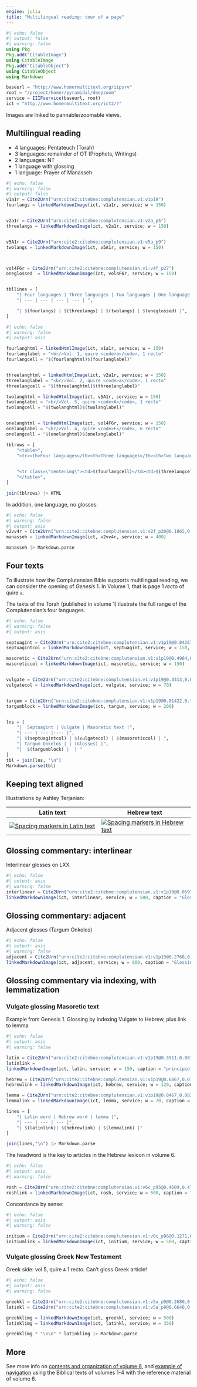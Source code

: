 ```yaml
---
engine: julia
title: "Multilingual reading: tour of a page"
---
```


:::{.callout-caution title="Page in progress"}
:::

```julia
#| echo: false
#| output: false
#| warning: false
using Pkg
Pkg.add("CitableImage")
using CitableImage
Pkg.add("CitableObject")
using CitableObject
using Markdown

baseurl = "http://www.homermultitext.org/iipsrv"
root = "/project/homer/pyramidal/deepzoom"
service = IIIFservice(baseurl, root)
ict = "http://www.homermultitext.org/ict2/?"
```

:::{.callout-note}
Images are linked to pannable/zoomable views.
:::

## Multilingual reading

- 4 languages: Pentateuch (Torah)
- 3 languages: remainder of OT (Prophets, Writings)
- 2 languages: NT
- 1 language with glossing
- 1 language: Prayer of Manasseh





```julia
#| echo: false
#| warning: false
#| output: false
v1a1r = Cite2Urn("urn:cite2:citebne:complutensian.v1:v1p19")
fourlangs = linkedMarkdownImage(ict, v1a1r, service; w = 150)  


v2a1r = Cite2Urn("urn:cite2:citebne:complutensian.v1:v2a_p5")
threelangs = linkedMarkdownImage(ict, v2a1r, service; w = 150)  


v5A1r = Cite2Urn("urn:cite2:citebne:complutensian.v1:v5a_p9")
twolangs = linkedMarkdownImage(ict, v5A1r, service; w = 150)  



vol4F6r = Cite2Urn("urn:cite2:citebne:complutensian.v1:v4f_p27")
oneglossed  = linkedMarkdownImage(ict, vol4F6r, service; w = 150)  


tbllines = [
    "| Four languages | Three languages | Two languages | One language (glossed) |",
    "| --- | --- | --- | --- | ",

    "| $(fourlangs) | $(threelangs) | $(twolangs) | $(oneglossed) |",
]


```


```julia
#| echo: false
#| warning: false
#| output: asis

fourlanghtml = linkedHtmlImage(ict, v1a1r, service; w = 150)  
fourlanglabel = "<br/>Vol. 1, quire <code>a</code>, 1 recto"
fourlangcell = "$(fourlanghtml)$(fourlanglabel)"


threelanghtml = linkedHtmlImage(ict, v2a1r, service; w = 150)  
threelanglabel = "<br/>Vol. 2, quire <code>a</code>, 1 recto"
threelangcell = "$(threelanghtml)$(threelanglabel)"

twolanghtml = linkedHtmlImage(ict, v5A1r, service; w = 150)  
twolanglabel = "<br/>Vol. 5, quire <code>A</code>, 1 recto"
twolangcell = "$(twolanghtml)$(twolanglabel)"


onelanghtml = linkedHtmlImage(ict, vol4F6r, service; w = 150)  
onelanglabel = "<br/>Vol. 4, quire <code>F</code>, 6 recto"
onelangcell = "$(onelanghtml)$(onelanglabel)"

tblrows = [
    "<table>",
    "<tr><th>Four languages</th><th>Three languages</th><th>Two languages</th><th>One language (glossed)</th></tr>",
    

    "<tr class=\"centerimg\"><td>$(fourlangcell)</td><td>$(threelangcell)</td><td>$(twolangcell)</td><td>$(onelangcell)</td></tr>",
    "</table>",
]

join(tblrows) |> HTML

```

In addition, one language, no glosses:

```julia
#| echo: false
#| warning: false
#| output: asis
v2vv4r = Cite2Urn("urn:cite2:citebne:complutensian.v1:v2f_p20@0.1865,0.7045,0.6835,0.1373")
manasseh = linkedMarkdownImage(ict, v2vv4r, service; w = 400) 

manasseh |> Markdown.parse
``` 


## Four texts


To illustrate how the Complutensian Bible supports multilingual reading, we can consider the opening of *Genesis* 1. In Volume 1, that is page 1 *recto* of quire `a`.

The texts of the Torah (published in volume 1) ilustrate the full range of the Complutensian's four languages.


```julia
#| echo: false
#| warning: false
#| output: asis

septuagint = Cite2Urn("urn:cite2:citebne:complutensian.v1:v1p19@0.04267,0.06599,0.3058,0.6341")
septuagintcol = linkedMarkdownImage(ict, septuagint, service; w = 150, caption = "Septuagint") 

masoretic = Cite2Urn("urn:cite2:citebne:complutensian.v1:v1p19@0.4964,0.06753,0.3058,0.6341")
masoreticcol = linkedMarkdownImage(ict, masoretic, service; w = 150)


vulgate = Cite2Urn("urn:cite2:citebne:complutensian.v1:v1p19@0.3413,0.06103,0.1458,0.6425")
vulgatecol = linkedMarkdownImage(ict, vulgate, service; w = 70)


targum = Cite2Urn("urn:cite2:citebne:complutensian.v1:v1p19@0.01422,0.7035,0.5062,0.2082")
targumblock = linkedMarkdownImage(ict, targum, service; w = 200)


lns = [
    "|  Septuagint | Vulgate | Masoretic text |",
    "| --- | --- |:--- |",
    "| $(septuagintcol) | $(vulgatecol) | $(masoreticcol) | ",
    "| Targum Onkelos | | (Glosses) |",
    "|  $(targumblock) |  | "
]
tbl = join(lns, "\n") 
Markdown.parse(tbl)
```



## Keeping text aligned

Illustrations by Ashley Terjanian:

| Latin text | Hebrew text |
| --- | --- |
| [![Spacing markers in Latin text](./imgs/Latin-whitespace.png)](./imgs/Latin-whitespace.png) | [![Spacing markers in Hebrew text](./imgs/Hebrew-whitespace.png)](./imgs/Hebrew-whitespace.png) |









## Glossing commentary: interlinear

Interlinear glosses on LXX

```julia
#| echo: false
#| output: asis
#| warning: false
interlinear = Cite2Urn("urn:cite2:citebne:complutensian.v1:v1p19@0.05911,0.06908,0.2778,0.02447")
linkedMarkdownImage(ict, interlinear, service; w = 500, caption = "Glossing Septuagint") |> Markdown.parse
```



## Glossing commentary: adjacent


Adjacent glosses (Targum Onkelos)



```julia
#| echo: false
#| output: asis
#| warning: false
adjacent = Cite2Urn("urn:cite2:citebne:complutensian.v1:v1p19@0.2760,0.7085,0.4778,0.01828")
linkedMarkdownImage(ict, adjacent, service; w = 800, caption = "Glossing Targum Onkelos") |> Markdown.parse
```




## Glossing commentary via indexing, with lemmatization


### Vulgate glossing Masoretic text

Example from Genesis 1.
Glossing by indexing Vulgate to Hebrew, plus link to lemma


```julia
#| echo: false
#| output: asis
#| warning: false

latin = Cite2Urn("urn:cite2:citebne:complutensian.v1:v1p19@0.3511,0.06784,0.09422,0.02014")
latinlink =
linkedMarkdownImage(ict, latin, service; w = 150, caption = "principio")

hebrew = Cite2Urn("urn:cite2:citebne:complutensian.v1:v1p19@0.6867,0.07063,0.1049,0.02107")
hebrewlink = linkedMarkdownImage(ict, hebrew, service; w = 120, caption = "bereishith")

lemma = Cite2Urn("urn:cite2:citebne:complutensian.v1:v1p19@0.8467,0.08302,0.04089,0.01890")
lemmalink = linkedMarkdownImage(ict, lemma, service; w = 70, caption = "bara")

lines = [
    "| Latin word | Hebrew word | lemma |",
    "| --- | --- | --- |",
    "| $(latinlink)| $(hebrewlink) | $(lemmalink) |"
]

join(lines,"\n") |> Markdown.parse

```




The headword is the key to articles in the Hebrew lexicon in volume 6.

```julia
#| echo: false
#| output: asis
#| warning: false

rosh = Cite2Urn("urn:cite2:citebne:complutensian.v1:v6c_p95@0.4609,0.4772,0.4342,0.05313")
roshlink = linkedMarkdownImage(ict, rosh, service; w = 500, caption = "Dictionary headword") |> Markdown.parse
```


Concordance by sense:



```julia
#| echo: false
#| output: asis
#| warning: false

initium = Cite2Urn("urn:cite2:citebne:complutensian.v1:v6c_p96@0.1271,0.2043,0.4218,0.03804")
initiumlink = linkedMarkdownImage(ict, initium, service; w = 500, caption = "Concordance by sense: initium") |> Markdown.parse
```

### Vulgate glossing Greek New Testament

Greek side: vol 5, quire `A` 1 recto. Can't gloss Greek article!


```julia
#| echo: false
#| output: asis
#| warning: false

greekkl = Cite2Urn("urn:cite2:citebne:complutensian.v1:v5a_p9@0.2680,0.1125,0.1862,0.01784")
latinkl = Cite2Urn("urn:cite2:citebne:complutensian.v1:v5a_p9@0.6640,0.1113,0.1004,0.01784")

greekklimg = linkedMarkdownImage(ict, greekkl, service; w = 500)
latinklimg = linkedMarkdownImage(ict, latinkl, service; w = 350)

greekklimg * "\n\n" * latinklimg |> Markdown.parse
```


## More

See more info on [contents and organization of volume 6](../organization/), and [example of navigation](../navigation/) using the Biblical texts of volumes 1-4 with the reference material of volume 6.

